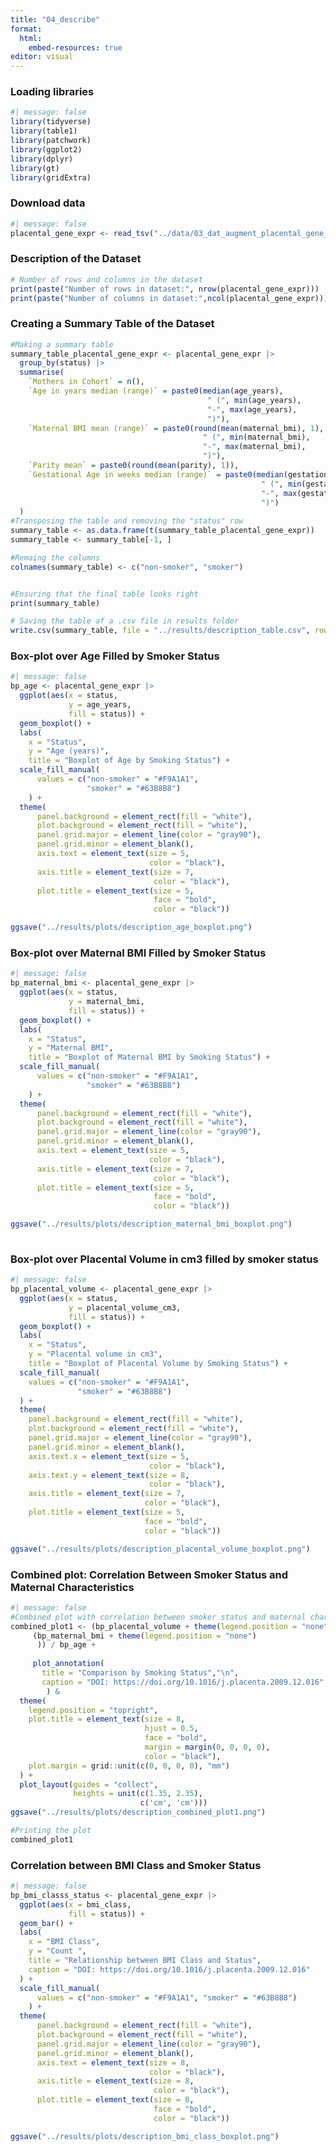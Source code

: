 ```yaml
---
title: "04_describe"
format:
  html:
    embed-resources: true
editor: visual
---
```


### Loading libraries

```r
#| message: false
library(tidyverse)
library(table1)
library(patchwork)
library(ggplot2)
library(dplyr)
library(gt)
library(gridExtra)
```

### Download data

```r
#| message: false
placental_gene_expr <- read_tsv("../data/03_dat_augment_placental_gene_expr.tsv")
```

### Description of the Dataset

```r
# Number of rows and columns in the dataset 
print(paste("Number of rows in dataset:", nrow(placental_gene_expr)))
print(paste("Number of columns in dataset:",ncol(placental_gene_expr)))
```

### Creating a Summary Table of the Dataset

```r
#Making a summary table
summary_table_placental_gene_expr <- placental_gene_expr |> 
  group_by(status) |> 
  summarise(
    `Mothers in Cohort` = n(),
    `Age in years median (range)` = paste0(median(age_years),                                  #Calculating the median and range of age
                                            " (", min(age_years),
                                            "-", max(age_years), 
                                            ")"),
    `Maternal BMI mean (range)` = paste0(round(mean(maternal_bmi), 1),                         #Calculating the median and range of BMI
                                           " (", min(maternal_bmi), 
                                           "-", max(maternal_bmi), 
                                           ")"),
    `Parity mean` = paste0(round(mean(parity), 1)),                                            #Calculating the mean of parity
    `Gestational Age in weeks median (range)` = paste0(median(gestational_age_weeks),          #Calculating the mean and range of GA
                                                        " (", min(gestational_age_weeks),     
                                                        "-", max(gestational_age_weeks), 
                                                        ")")
  )
#Transposing the table and removing the "status" row
summary_table <- as.data.frame(t(summary_table_placental_gene_expr))
summary_table <- summary_table[-1, ]

#Remaing the columns
colnames(summary_table) <- c("non-smoker", "smoker")


#Ensuring that the final table looks right
print(summary_table)

# Saving the table af a .csv file in results folder
write.csv(summary_table, file = "../results/description_table.csv", row.names = TRUE)
```

### Box-plot over Age Filled by Smoker Status

```r
#| message: false
bp_age <- placental_gene_expr |>
  ggplot(aes(x = status, 
             y = age_years, 
             fill = status)) +
  geom_boxplot() +
  labs(
    x = "Status",
    y = "Age (years)",
    title = "Boxplot of Age by Smoking Status") +
  scale_fill_manual(
      values = c("non-smoker" = "#F9A1A1", 
                 "smoker" = "#63B8B8")
    ) +
  theme(
      panel.background = element_rect(fill = "white"),
      plot.background = element_rect(fill = "white"),
      panel.grid.major = element_line(color = "gray90"),
      panel.grid.minor = element_blank(),
      axis.text = element_text(size = 5, 
                               color = "black"),
      axis.title = element_text(size = 7, 
                                color = "black"),
      plot.title = element_text(size = 5, 
                                face = "bold", 
                                color = "black"))

ggsave("../results/plots/description_age_boxplot.png")


```

### Box-plot over Maternal BMI Filled by Smoker Status

```r
#| message: false
bp_maternal_bmi <- placental_gene_expr |>
  ggplot(aes(x = status, 
             y = maternal_bmi, 
             fill = status)) +
  geom_boxplot() +
  labs(
    x = "Status",
    y = "Maternal BMI",
    title = "Boxplot of Maternal BMI by Smoking Status") +
  scale_fill_manual(
      values = c("non-smoker" = "#F9A1A1", 
                 "smoker" = "#63B8B8")
    ) +
  theme(
      panel.background = element_rect(fill = "white"),
      plot.background = element_rect(fill = "white"),
      panel.grid.major = element_line(color = "gray90"),
      panel.grid.minor = element_blank(),
      axis.text = element_text(size = 5, 
                               color = "black"),
      axis.title = element_text(size = 7, 
                                color = "black"),
      plot.title = element_text(size = 5, 
                                face = "bold", 
                                color = "black"))

ggsave("../results/plots/description_maternal_bmi_boxplot.png")
  
```

### Box-plot over Placental Volume in cm3 filled by smoker status

```r
#| message: false
bp_placental_volume <- placental_gene_expr |>
  ggplot(aes(x = status, 
             y = placental_volume_cm3, 
             fill = status)) +
  geom_boxplot() +
  labs(
    x = "Status",
    y = "Placental volume in cm3",
    title = "Boxplot of Placental Volume by Smoking Status") +
  scale_fill_manual(
    values = c("non-smoker" = "#F9A1A1", 
               "smoker" = "#63B8B8")
  ) +
  theme(
    panel.background = element_rect(fill = "white"),
    plot.background = element_rect(fill = "white"),
    panel.grid.major = element_line(color = "gray90"),
    panel.grid.minor = element_blank(),
    axis.text.x = element_text(size = 5, 
                               color = "black"),
    axis.text.y = element_text(size = 8, 
                               color = "black"),
    axis.title = element_text(size = 7, 
                              color = "black"),
    plot.title = element_text(size = 5, 
                              face = "bold", 
                              color = "black"))

ggsave("../results/plots/description_placental_volume_boxplot.png")

```

### Combined plot: Correlation Between Smoker Status and Maternal Characteristics

```r
#| message: false
#Combined plot with correlation between smoker status and maternal characteristics: Placental volume, maternal BMI and mothers age.
combined_plot1 <- (bp_placental_volume + theme(legend.position = "none") + 
     (bp_maternal_bmi + theme(legend.position = "none")
      )) / bp_age + 
     
     plot_annotation(
       title = "Comparison by Smoking Status","\n",
       caption = "DOI: https://doi.org/10.1016/j.placenta.2009.12.016",
        ) &
  theme(
    legend.position = "topright",
    plot.title = element_text(size = 8, 
                              hjust = 0.5, 
                              face = "bold", 
                              margin = margin(0, 0, 0, 0), 
                              color = "black"),
    plot.margin = grid::unit(c(0, 0, 0, 0), "mm")
  ) +
  plot_layout(guides = "collect", 
              heights = unit(c(1.35, 2.35), 
                             c('cm', 'cm')))
ggsave("../results/plots/description_combined_plot1.png")

#Printing the plot
combined_plot1
```

### Correlation between BMI Class and Smoker Status

```r
#| message: false
bp_bmi_classs_status <- placental_gene_expr |>
  ggplot(aes(x = bmi_class, 
             fill = status)) +
  geom_bar() +
  labs(
    x = "BMI Class",
    y = "Count ",
    title = "Relationship between BMI Class and Status", 
    caption = "DOI: https://doi.org/10.1016/j.placenta.2009.12.016"
  ) +
  scale_fill_manual(
      values = c("non-smoker" = "#F9A1A1", "smoker" = "#63B8B8")
    ) +
  theme(
      panel.background = element_rect(fill = "white"),
      plot.background = element_rect(fill = "white"),
      panel.grid.major = element_line(color = "gray90"),
      panel.grid.minor = element_blank(),
      axis.text = element_text(size = 8, 
                               color = "black"),
      axis.title = element_text(size = 8, 
                                color = "black"),
      plot.title = element_text(size = 8, 
                                face = "bold", 
                                color = "black"))

ggsave("../results/plots/description_bmi_class_boxplot.png")

```
